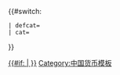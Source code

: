 {{Navbox
| name   = 先秦货币
| title  = [[先秦货币]]
| state  = collapsed
| listclass = hlist
| above  = 
| group1 = [[贝币]]
| list1  = 
* [[贝币|海贝]]
** [[货贝]]
** [[拟枣贝]]
** [[阿文绶贝]]
** [[黑星宝螺|虎斑宝贝]]
** [[环纹货贝]]
** [[黍斑眼球贝]]
** [[台湾榧螺|伶鼬榧螺]]
* [[仿制贝]]
** [[仿制贝|玉贝]]
** [[仿制贝|石贝]]
** [[仿制贝|骨贝]]
** [[仿制贝|蚌贝/珧贝]]
** [[仿制贝|陶贝]]
** [[铜贝]]
*** [[铜贝|无文铜贝]]
**** [[保德铜贝]]
*** [[蚁鼻钱]]
** [[仿制贝|银贝]]
** [[仿制贝|金贝]]

| group2 = [[布币]]
| list2  = {{Navbox subgroup
  | group1 = 按国别
  | list1 = 
* [[赵国布币]]
* [[魏国布币]]
* [[韩国布币]]
* [[楚国布币]]
 | group2 = 按形制
 | list2 = 
* [[银铲币]]
* [[原始布]]
* [[空首布]]
** [[平肩空首布]]
** [[斜肩空首布]]
** [[耸肩空首布]]
* [[平首布]]
** [[弧裆方足平首布]]
** [[异形平首布]]
** [[平裆方足平首布]]
** [[尖足平首布]]
** [[圆足平首布]]
** [[三孔平首布]]
 | group3 = 按钱文
 | list3  = 
* [[楚国布币|旆钱当釿]]
* [[楚国布币|四钱当釿]]
 }}

| group3 = [[刀币]]
| list3  = {{Navbox subgroup
  | group1 = 按国别
  | list1  = 
* [[鲜虞国刀币]]
* [[中山国刀币]]
* [[燕国刀币]]
* [[齐国刀币]]
* [[赵国刀币]]
* [[山戎刀币]]
  | group2 = 按形制
  | list2  = 
* [[尖首刀]]
* [[针首刀]]
* [[剪首刀]]
* [[直刀]]
* [[明刀]]
* [[齐国刀币|齐国大型刀币]]
* [[圆首刀]]
  | group3 = 按钱文
  | list3  = 
* [[明刀]]
* [[莒邦大刀]]
* [[节墨大刀]]
* [[齐之大刀]]
* [[节墨之大刀]]
* [[安阳之大刀]]
* [[齐大刀]]
* [[齐返邦长大刀]]
  }}
| group4 = [[圜钱]]
| list4  = {{Navbox subgroup
  | group1 = 按国别
  | list1  = 
* [[秦国圜钱]]
* [[两周三晋圜钱]]
* [[燕国圜钱]]
* [[齐国圜钱]]
  | group2 = 按形制
  | list2  = 
* [[圜钱|圆孔圜钱]]
* [[方孔钱|方孔圜钱]]
  | group3 = 按钱文
  | list3  = 
* [[安臧圜钱|安臧]]
* [[半睘圜钱|半睘]]
* [[长安圜钱|长安]]
* [[东周圜钱|东周]]
* [[封坪圜钱|封坪]]
* [[共字圜钱|共]]
* [[共屯赤金]]
* [[侯釿圜钱|侯釿]]
* [[离石圜钱|离石]]
* [[两甾圜钱|两甾]]
* [[半两]]
* [[焛字圜钱|焛]]
* [[明化圜钱|明化]]
* [[明四圜钱|明四]]
* [[桼垣一釿]]
* [[桼睘一釿]]
* [[文信圜钱|文信]]
* [[西周圜钱|西周]]
* [[襄阴圜钱|襄阴]]
* [[一化圜钱|一化]]
* [[珠重一两|一珠重一两十二]]
* [[珠重一两|一珠重一两十四]]
* [[齐国圜钱|賹化]]
* [[齐国圜钱|賹六化]]
* [[齐国圜钱|賹四化]]
* [[垣字圜钱|垣]]
  }}
| group5 = 其他货币
| list5  = 
* [[中国青铜称量货币|青铜称量货币]]
* [[金版]]
** [[金版|郢爰]]
** [[陈爰]]
** [[䣓爰]]
** [[垂丘金版|垂丘]]
* [[金饼]]
* [[楚国银币|银版]]
* [[楚国银币|银饼]]
* [[铜钱牌 (先秦货币)|铜钱牌]]
* [[铜桥形饰|桥形币]]
| group6 = 货币单位
| list6  = 
* [[朋 (货币单位)|朋]]
* [[镒|镒/金]]
* [[寽]]
* [[釿]]
* [[铢]]
* [[两]]
* [[化 (货币单位)|刀/化]]
| below = {{中国货币索引}}
}}<includeonly>{{#switch:{{{1}}}
 | defcat=[[Category:先秦货币| ]]
 | cat=[[Category:先秦货币|{{#if: {{{2}}}| {{{2}}} }}]]
}}</includeonly><noinclude>

[[Category:中国货币模板]]
</noinclude>